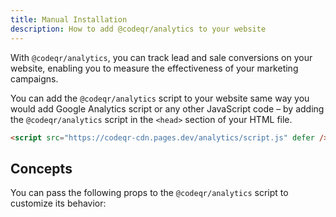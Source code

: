 ```yaml
---
title: Manual Installation
description: How to add @codeqr/analytics to your website
---
```



With `@codeqr/analytics`, you can track lead and sale conversions on your website, enabling you to measure the effectiveness of your marketing campaigns.

You can add the `@codeqr/analytics` script to your website same way you would add Google Analytics script or any other JavaScript code – by adding the `@codeqr/analytics` script in the `<head>` section of your HTML file.

```html
<script src="https://codeqr-cdn.pages.dev/analytics/script.js" defer />
```

<ClientSideClickTrackingAddendum />

<CodeQRClientInstallVerify />

## Concepts

You can pass the following props to the `@codeqr/analytics` script to customize its behavior:

<CodeQRAnalyticsParams />
